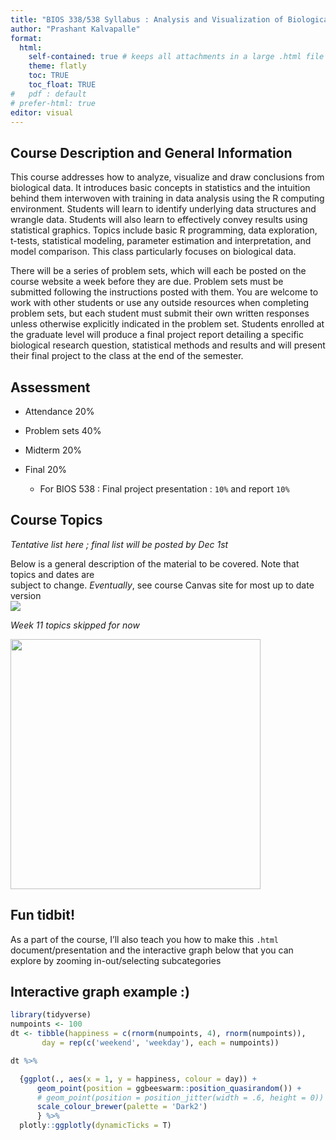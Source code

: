 ```yaml
---
title: "BIOS 338/538 Syllabus : Analysis and Visualization of Biological Data, Spring 2024"
author: "Prashant Kalvapalle"
format: 
  html:
    self-contained: true # keeps all attachments in a large .html file
    theme: flatly
    toc: TRUE
    toc_float: TRUE
#   pdf : default
# prefer-html: true
editor: visual
---
```


<!-- ## Overview -->

<!-- **Location**: Space Science & Technology 106 (or via zoom when required by university policy)\ -->

<!-- **Time**: Tuesdays and Thursdays 2:30-3:45 pm\ -->

<!-- **Instructor**: Dr. Prashant Kalvapalle, Postdoctoral scientist, Biosciences\ -->

<!-- Phone:\ -->

<!-- Email: pbk1\@rice.edu\ -->

<!-- Office:\ -->

<!-- Office hours: \~Mondays 3:00 -- 4:00 pm\ -->

<!-- TA: Annie Finneran, PhD student in Ecology & Evolutionary Biology\ -->

<!-- Email: af58\@rice.edu\ -->

<!-- Office hours: ?Tuesdays 1:30 -- 2:20 pm ABL 105 -->

## Course Description and General Information

This course addresses how to analyze, visualize and draw conclusions from biological data. It introduces basic concepts in statistics and the intuition behind them interwoven with training in data analysis using the R computing environment. Students will learn to identify underlying data structures and wrangle data. Students will also learn to effectively convey results using statistical graphics. Topics include basic R programming, data exploration, t-tests, statistical modeling, parameter estimation and interpretation, and model comparison. This class particularly focuses on biological data.

There will be a series of problem sets, which will each be posted on the course website a week before they are due. Problem sets must be submitted following the instructions posted with them. You are welcome to work with other students or use any outside resources when completing problem sets, but each student must submit their own written responses unless otherwise explicitly indicated in the problem set. Students enrolled at the graduate level will produce a final project report detailing a specific biological research question, statistical methods and results and will present their final project to the class at the end of the semester.

<!-- ## Course Material -->

<!-- ?There is no textbook for the course. All required readings and supplementary materials will be posted on the course website. All code and data files will also be posted on the course canvas site. Code and data files will typically be made available before class meetings; slides will be posted afterwards. -->

## Assessment

-   Attendance 20%

-   Problem sets 40%

-   Midterm 20%

-   Final 20%

    -   For BIOS 538 : Final project presentation : `10%` and report `10%`

## Course Topics

*Tentative list here ; final list will be posted by Dec 1st*

Below is a general description of the material to be covered. Note that topics and dates are\
subject to change. *Eventually*, see course Canvas site for most up to date version\
![](images/paste-E2D0A88E.png)

*Week 11 topics skipped for now*

![](images/paste-CA303858.png){width="400"}

::: callout-note
## Fun tidbit!

As a part of the course, I'll also teach you how to make this `.html` document/presentation and the interactive graph below that you can explore by zooming in-out/selecting subcategories

## Interactive graph example :)

```r
library(tidyverse)
numpoints <- 100
dt <- tibble(happiness = c(rnorm(numpoints, 4), rnorm(numpoints)),
       day = rep(c('weekend', 'weekday'), each = numpoints))

dt %>%

  {ggplot(., aes(x = 1, y = happiness, colour = day)) +
      geom_point(position = ggbeeswarm::position_quasirandom()) +
      # geom_point(position = position_jitter(width = .6, height = 0)) +
      scale_colour_brewer(palette = 'Dark2')
      } %>%
  plotly::ggplotly(dynamicTicks = T)

```
:::
